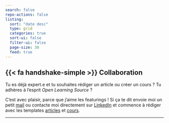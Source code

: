 ```yaml
---
search: false
repo-actions: false
listing:
  sort: "date desc"
  type: grid
  categories: true
  sort-ui: false
  filter-ui: false
  page-size: 30
  feed: true
---
```


::: {.callout-note appearance="simple" collapse="false"}
## {{< fa handshake-simple >}} Collaboration 
Tu es déjà expert.e et tu souhaites rédiger un article ou créer un cours ? Tu adhères à l'esprit *Open Learning Source* ?

C'est avec plaisir, parce que j'aime les featurings ! Si ça te dit envoie moi un petit [mail](cmenyssa@live.fr) ou contacte moi directement sur [LinkedIn](https://www.linkedin.com/in/menyssacherifaluron/) et commence à rédiger avec les templates [articles](https://github.com/universdesdonnees/dama/blob/master/blog/article_template.qmd) et [cours](https://github.com/universdesdonnees/dama/blob/master/cours/cours_template.qmd).

:::
-----------------